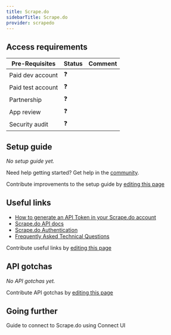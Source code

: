 ```yaml
---
title: Scrape.do
sidebarTitle: Scrape.do
provider: scrapedo
---
```




<Overview />
<PreBuiltTooling />
<PreBuiltUseCases />

## Access requirements
| Pre-Requisites | Status | Comment|
| - | - | - |
| Paid dev account | ❓ |  |
| Paid test account | ❓ |  |
| Partnership | ❓ | |
| App review | ❓ |  |
| Security audit | ❓ | |


## Setup guide

_No setup guide yet._

<Tip>Need help getting started? Get help in the [community](https://nango.dev/slack).</Tip>

<Note>Contribute improvements to the setup guide by [editing this page](https://github.com/nangohq/nango/tree/master/docs-v2/integrations/all/scrapedo.mdx)</Note>


## Useful links

-   [How to generate an API Token in your Scrape.do account](https://dashboard.scrape.do/signup)
-   [Scrape.do API docs](https://scrape.do/documentation/#quick-start)
-   [Scrape.do Authentication](https://scrape.do/documentation/#token)
-   [Frequently Asked Technical Questions](https://scrape.do/documentation/#frequently-asked-technical-questions)

<Note>Contribute useful links by [editing this page](https://github.com/nangohq/nango/tree/master/docs-v2/integrations/all/scrapedo.mdx)</Note>

## API gotchas

_No API gotchas yet._

<Note>Contribute API gotchas by [editing this page](https://github.com/nangohq/nango/tree/master/docs-v2/integrations/all/scrapedo.mdx)</Note>

## Going further

<Card title="Connect to Scrape.do" icon="link" href="/integrations/all/scrapedo/connect" horizontal>
  Guide to connect to Scrape.do using Connect UI
</Card>
